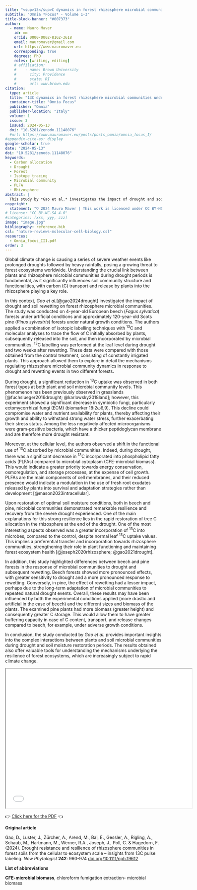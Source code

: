 ```yaml
---
title: "<sup>13</sup>C dynamics in forest rhizosphere microbial communities under drought and rewetting"
subtitle: "Omnia *Focus* - Volume 1-3"
title-block-banner: "#007373"
author:
  - name: Mauro Maver
    id: mm
    orcid: 0000-0002-8162-3618
    email: mauromaver@gmail.com
    url: https://www.mauromaver.eu
    corresponding: true
    degrees: PhD
    roles: [writing, editing]
    # affiliation: 
    #    - name: Brown University
    #      city: Providence
    #      state: RI
    #      url: www.brown.edu
citation:
  type: article
  title: "13C dynamics in forest rhizosphere microbial communities under drought and rewetting"
  container-title: "Omnia Focus"
  publisher: "Omnia"
  publisher-location: "Italy"
  volume: 1
  issue: 3
  issued: 2024-05-13
  doi: "10.5281/zenodo.11148076"
  #url: https://www.mauromaver.eu/posts/posts_omnia/omnia_focus_I/
#appendix-cite-as: display
google-scholar: true
date: "2024-05-13"
doi: "10.5281/zenodo.11148076"
keywords:
  - Carbon allocation
  - Drought
  - Forest
  - Isotope tracing
  - Microbial community
  - PLFA
  - Rhizosphere
abstract: |
  This study by *Gao et al.* investigates the impact of drought and soil rewetting on forest rhizosphere microbial communities, tracing the dynamics of carbon-13 (<sup>13</sup>C) in European beech and Scots pine forests. Findings reveal significant shifts in <sup>13</sup>C uptake and microbial community resilience, shedding light on ecosystem responses to climate change-induced stressors.
copyright:
  statement: "© 2024 Mauro Maver | This work is licensed under CC BY-NC-SA 4.0"
# license: "CC BY-NC-SA 4.0"
#categories: [xxx, yyy, zzz]
image: "image.jpg"
bibliography: reference.bib
csl: "nature-reviews-molecular-cell-biology.csl"
resources: 
  - Omnia_focus_III.pdf
order: 3
---
```


::: drop-cap
Global climate change is causing a series of severe weather events like prolonged droughts followed by heavy rainfalls, posing a growing threat to forest ecosystems worldwide. Understanding the crucial link between plants and rhizosphere microbial communities during drought periods is fundamental, as it significantly influences soil community structure and functionalities, with carbon (C) transport and release by plants into the rhizosphere playing a key role.
:::

In this context, *Gao et al.*[@gao2024drought] investigated the impact of drought and soil rewetting on forest rhizosphere microbial communities. The study was conducted on 4-year-old European beech (*Fagus sylvatica*) forests under artificial conditions and approximately 120-year-old Scots pine (*Pinus sylvestris*) forests under natural growth conditions. The authors applied a combination of isotopic labelling techniques with <sup>13</sup>C and molecular analyses to trace the flow of C initially absorbed by plants, subsequently released into the soil, and then incorporated by microbial communities. <sup>13</sup>C labelling was performed at the leaf level during drought and two weeks after rewetting. These data were compared with those obtained from the control treatment, consisting of constantly irrigated plants. This approach allowed them to explore in detail the mechanisms regulating rhizosphere microbial community dynamics in response to drought and rewetting events in two different forests.

During drought, a significant reduction in <sup>13</sup>C uptake was observed in both forest types at both plant and soil microbial community levels. This phenomenon has been previously observed in grasslands [@fuchslueger2016drought; @karlowsky2018land]; however, this experiment showed a significant decrease in symbiotic fungi, particularly ectomycorrhizal fungi (ECM) (biomarker 18:2ω6,9). This decline could compromise water and nutrient availability for plants, thereby affecting their growth and ability to withstand strong water stress, further exacerbating their stress status. Among the less negatively affected microorganisms were gram-positive bacteria, which have a thicker peptidoglycan membrane and are therefore more drought resistant.

Moreover, at the cellular level, the authors observed a shift in the functional use of <sup>13</sup>C absorbed by microbial communities. Indeed, during drought, there was a significant decrease in <sup>13</sup>C incorporated into phospholipid fatty acids (PLFAs) compared to microbial cytoplasm (CFE-microbial biomass). This would indicate a greater priority towards energy conservation, osmoregulation, and storage processes, at the expense of cell growth. PLFAs are the main components of cell membranes, and their reduced presence would indicate a modulation in the use of fresh root exudates released by plants into survival and adaptation strategies rather than development [@mason2023intracellular].

Upon restoration of optimal soil moisture conditions, both in beech and pine, microbial communities demonstrated remarkable resilience and recovery from the severe drought experienced. One of the main explanations for this strong resilience lies in the rapid restoration of tree C allocation in the rhizosphere at the end of the drought. One of the most interesting aspects observed was a greater incorporation of <sup>13</sup>C into microbes, compared to the control, despite normal leaf <sup>13</sup>C uptake values. This implies a preferential transfer and incorporation towards rhizosphere communities, strengthening their role in plant functioning and maintaining forest ecosystem health [@joseph2020rhizosphere; @gao2021drought].

In addition, this study highlighted differences between beech and pine forests in the response of microbial communities to drought and subsequent rewetting. Beech forests showed more pronounced effects, with greater sensitivity to drought and a more pronounced response to rewetting. Conversely, in pine, the effect of rewetting had a lesser impact, perhaps due to the long-term adaptation of microbial communities to repeated natural drought events. Overall, these results may have been influenced by both the experimental conditions applied (more drastic and artificial in the case of beech) and the different sizes and biomass of the plants. The examined pine plants had more biomass (greater height) and consequently greater C storage. This would allow them to have greater buffering capacity in case of C content, transport, and release changes compared to beech, for example, under adverse growth conditions.

In conclusion, the study conducted by *Gao et al.* provides important insights into the complex interactions between plants and soil microbial communities during drought and soil moisture restoration periods. The results obtained also offer valuable tools for understanding the mechanisms underlying the resilience of forest ecosystems, which are increasingly subject to rapid climate change.

::: {style="text-align: center"}
<iframe width="600" height="450" src="Omnia_focus_III.pdf">

</iframe>
:::

::: PDF
👉 [Click here for the PDF](Omnia_focus_III.pdf "Here you can download the PDF version") 👈
:::

::: {.callout-note appearance="minimal"}
**Original article**

Gao, D., Luster, J., Zürcher, A., Arend, M., Bai, E., Gessler, A., Rigling, A., Schaub, M., Hartmann, M., Werner, R.A., Joseph, J., Poll, C. & Hagedorn, F. (2024). Drought resistance and resilience of rhizosphere communities in forest soils from the cellular to ecosystem scale – insights from 13C pulse labeling. *New Phytologist* **242**: 960-974 [doi.org/10.1111/nph.19612](https://doi.org/10.1111/nph.19612)

**List of abbreviations**

**CFE-microbial biomass**, chloroform fumigation extraction- microbial biomass
:::
